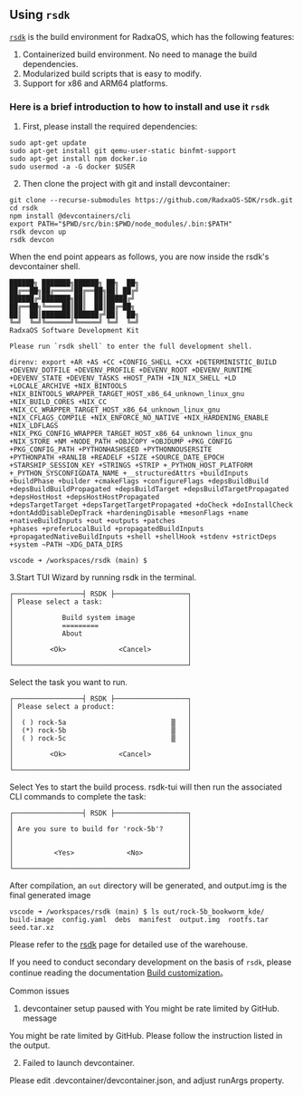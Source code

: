 ## Using `rsdk`

[`rsdk`](https://github.com/RadxaOS-SDK/rsdk) is the build environment for RadxaOS, which has the following features:

1. Containerized build environment. No need to manage the build dependencies.
2. Modularized build scripts that is easy to modify.
3. Support for x86 and ARM64 platforms.

### Here is a brief introduction to how to install and use it `rsdk`

1. First, please install the required dependencies:

```
sudo apt-get update
sudo apt-get install git qemu-user-static binfmt-support
sudo apt-get install npm docker.io
sudo usermod -a -G docker $USER
```

2. Then clone the project with git and install devcontainer:

```
git clone --recurse-submodules https://github.com/RadxaOS-SDK/rsdk.git
cd rsdk
npm install @devcontainers/cli
export PATH="$PWD/src/bin:$PWD/node_modules/.bin:$PATH"
rsdk devcon up
rsdk devcon
```

When the end point appears as follows, you are now inside the rsdk's devcontainer shell.

```
██████╗ ███████╗██████╗ ██╗  ██╗
██╔══██╗██╔════╝██╔══██╗██║ ██╔╝
██████╔╝███████╗██║  ██║█████╔╝
██╔══██╗╚════██║██║  ██║██╔═██╗
██║  ██║███████║██████╔╝██║  ██╗
╚═╝  ╚═╝╚══════╝╚═════╝ ╚═╝  ╚═╝
RadxaOS Software Development Kit

Please run `rsdk shell` to enter the full development shell.

direnv: export +AR +AS +CC +CONFIG_SHELL +CXX +DETERMINISTIC_BUILD +DEVENV_DOTFILE +DEVENV_PROFILE +DEVENV_ROOT +DEVENV_RUNTIME
+DEVENV_STATE +DEVENV_TASKS +HOST_PATH +IN_NIX_SHELL +LD +LOCALE_ARCHIVE +NIX_BINTOOLS +NIX_BINTOOLS_WRAPPER_TARGET_HOST_x86_64_unknown_linux_gnu
+NIX_BUILD_CORES +NIX_CC +NIX_CC_WRAPPER_TARGET_HOST_x86_64_unknown_linux_gnu +NIX_CFLAGS_COMPILE +NIX_ENFORCE_NO_NATIVE +NIX_HARDENING_ENABLE +NIX_LDFLAGS
+NIX_PKG_CONFIG_WRAPPER_TARGET_HOST_x86_64_unknown_linux_gnu +NIX_STORE +NM +NODE_PATH +OBJCOPY +OBJDUMP +PKG_CONFIG +PKG_CONFIG_PATH +PYTHONHASHSEED +PYTHONNOUSERSITE
+PYTHONPATH +RANLIB +READELF +SIZE +SOURCE_DATE_EPOCH +STARSHIP_SESSION_KEY +STRINGS +STRIP +_PYTHON_HOST_PLATFORM +_PYTHON_SYSCONFIGDATA_NAME +__structuredAttrs +buildInputs
+buildPhase +builder +cmakeFlags +configureFlags +depsBuildBuild +depsBuildBuildPropagated +depsBuildTarget +depsBuildTargetPropagated +depsHostHost +depsHostHostPropagated
+depsTargetTarget +depsTargetTargetPropagated +doCheck +doInstallCheck +dontAddDisableDepTrack +hardeningDisable +mesonFlags +name +nativeBuildInputs +out +outputs +patches
+phases +preferLocalBuild +propagatedBuildInputs +propagatedNativeBuildInputs +shell +shellHook +stdenv +strictDeps +system ~PATH ~XDG_DATA_DIRS

vscode ➜ /workspaces/rsdk (main) $
```

3.Start TUI Wizard by running rsdk in the terminal.

```
┌─────────────────┤ RSDK ├──────────────────┐
│ Please select a task:                     │
│                                           │
│            Build system image             │
│            =========                      │
│            About                          │
│                                           │
│         <Ok>             <Cancel>         │
│                                           │
└───────────────────────────────────────────┘
```

Select the task you want to run.

```
┌─────────────────┤ RSDK ├──────────────────┐
│ Please select a product:                  │
│                                           │
│  ( ) rock-5a                          ▒   │
│  (*) rock-5b                          ▒   │
│  ( ) rock-5c                          ▒   │
│                                           │
│         <Ok>             <Cancel>         │
│                                           │
└───────────────────────────────────────────┘
```

Select Yes to start the build process.
rsdk-tui will then run the associated CLI commands to complete the task:

```
┌─────────────────┤ RSDK ├──────────────────┐
│                                           │
│ Are you sure to build for 'rock-5b'?      │
│                                           │
│                                           │
│          <Yes>             <No>           │
│                                           │
└───────────────────────────────────────────┘
```

After compilation, an `out` directory will be generated, and output.img is the final generated image

```
vscode ➜ /workspaces/rsdk (main) $ ls out/rock-5b_bookworm_kde/
build-image  config.yaml  debs  manifest  output.img  rootfs.tar  seed.tar.xz
```

Please refer to the [rsdk](https://radxaos-sdk.github.io/rsdk/) page for detailed use of the warehouse.

If you need to conduct secondary development on the basis of `rsdk`, please continue reading the documentation [Build customization](https://radxaos-sdk.github.io/rsdk/tutorials/customize.html)。

Common issues

1. devcontainer setup paused with You might be rate limited by GitHub. message

You might be rate limited by GitHub. Please follow the instruction listed in the output.

2. Failed to launch devcontainer.

Please edit .devcontainer/devcontainer.json, and adjust runArgs property.

